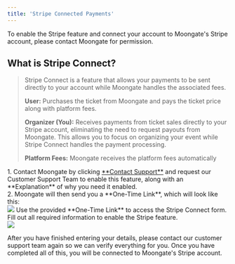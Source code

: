 ```yaml
---
title: 'Stripe Connected Payments'
---
```


<Note>To enable the Stripe feature and connect your account to Moongate's Stripe account, please contact Moongate for permission.</Note>

## What is Stripe Connect?
> Stripe Connect is a feature that allows your payments to be sent directly to your account while Moongate handles the associated fees.
>
>
> **User:** Purchases the ticket from Moongate and pays the ticket price along with platform fees.
>
> **Organizer (You):** Receives payments from ticket sales directly to your Stripe account, eliminating the need to request payouts from Moongate. This allows you to focus on organizing your event while Stripe Connect handles the payment processing.
>
> **Platform Fees:** Moongate receives the platform fees automatically
<Steps>
    <Step title="Contact support and receive a link to signup for Stripe Connect">
        1. Contact Moongate by clicking <a href="mailto:support@moongate.id">**Contact Support**</a> and request our Customer Support Team to enable this feature, along with an **Explanation** of why you need it enabled. <br />
        2. Moongate will then send you a **One-Time Link**, which will look like this: <br />
           <img src="/images/creating-campaign/stripe-payment-feature/one-time-link.png" />
    </Step>
    <Step title="Complete the Form from the One-Time Link">
        Use the provided **One-Time Link** to access the Stripe Connect form. Fill out all required information to enable the Stripe feature. <br />
        <img src="/images/creating-campaign/stripe-payment-feature/stripe-connect-site.png" />
    </Step>
</Steps>

<Warning>After you have finished entering your details, please contact our customer support team again so we can verify everything for you.</Warning>
<Check>Once you have completed all of this, you will be connected to Moongate's Stripe account.</Check>
